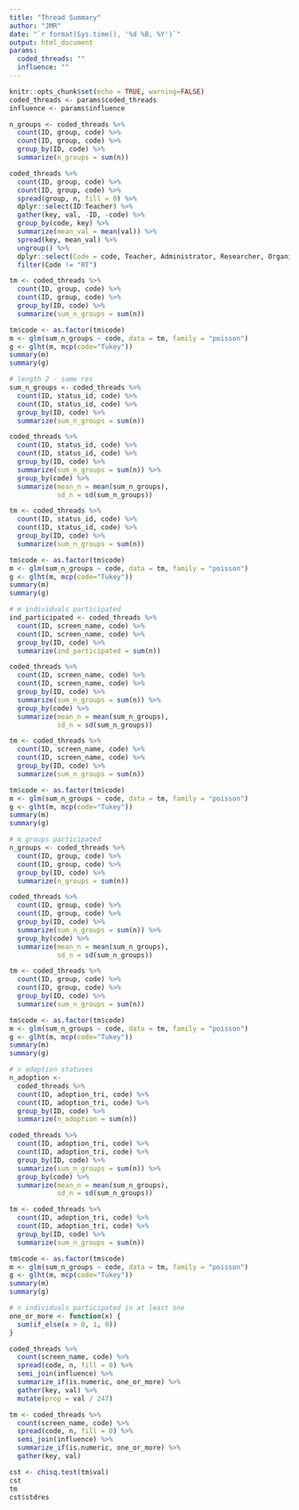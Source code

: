 ```yaml
---
title: "Thread Summary"
author: "JMR"
date: "`r format(Sys.time(), '%d %B, %Y')`"
output: html_document
params:
  coded_threads: ""
  influence: ""
---
```


```r
knitr::opts_chunk$set(echo = TRUE, warning=FALSE)
coded_threads <- params$coded_threads
influence <- params$influence
```

```r
n_groups <- coded_threads %>% 
  count(ID, group, code) %>% 
  count(ID, group, code) %>% 
  group_by(ID, code) %>% 
  summarize(n_groups = sum(n))

coded_threads %>% 
  count(ID, group, code) %>% 
  count(ID, group, code) %>% 
  spread(group, n, fill = 0) %>% 
  dplyr::select(ID:Teacher) %>% 
  gather(key, val, -ID, -code) %>% 
  group_by(code, key) %>% 
  summarize(mean_val = mean(val)) %>% 
  spread(key, mean_val) %>% 
  ungroup() %>% 
  dplyr::select(Code = code, Teacher, Administrator, Researcher, Organization, Other) %>% 
  filter(Code != "RT")

tm <- coded_threads %>% 
  count(ID, group, code) %>% 
  count(ID, group, code) %>% 
  group_by(ID, code) %>% 
  summarize(sum_n_groups = sum(n))

tm$code <- as.factor(tm$code)
m <- glm(sum_n_groups ~ code, data = tm, family = "poisson")
g <- glht(m, mcp(code="Tukey"))
summary(m)
summary(g)

# length 2 - same res
sum_n_groups <- coded_threads %>% 
  count(ID, status_id, code) %>% 
  count(ID, status_id, code) %>% 
  group_by(ID, code) %>% 
  summarize(sum_n_groups = sum(n))

coded_threads %>% 
  count(ID, status_id, code) %>% 
  count(ID, status_id, code) %>% 
  group_by(ID, code) %>% 
  summarize(sum_n_groups = sum(n)) %>% 
  group_by(code) %>% 
  summarize(mean_n = mean(sum_n_groups),
            sd_n = sd(sum_n_groups))

tm <- coded_threads %>% 
  count(ID, status_id, code) %>% 
  count(ID, status_id, code) %>% 
  group_by(ID, code) %>% 
  summarize(sum_n_groups = sum(n))

tm$code <- as.factor(tm$code)
m <- glm(sum_n_groups ~ code, data = tm, family = "poisson")
g <- glht(m, mcp(code="Tukey"))
summary(m)
summary(g)

# m individuals participated
ind_participated <- coded_threads %>% 
  count(ID, screen_name, code) %>% 
  count(ID, screen_name, code) %>% 
  group_by(ID, code) %>% 
  summarize(ind_participated = sum(n))

coded_threads %>% 
  count(ID, screen_name, code) %>% 
  count(ID, screen_name, code) %>% 
  group_by(ID, code) %>% 
  summarize(sum_n_groups = sum(n)) %>% 
  group_by(code) %>% 
  summarize(mean_n = mean(sum_n_groups),
            sd_n = sd(sum_n_groups))

tm <- coded_threads %>% 
  count(ID, screen_name, code) %>% 
  count(ID, screen_name, code) %>% 
  group_by(ID, code) %>% 
  summarize(sum_n_groups = sum(n))

tm$code <- as.factor(tm$code)
m <- glm(sum_n_groups ~ code, data = tm, family = "poisson")
g <- glht(m, mcp(code="Tukey"))
summary(m)
summary(g)

# m groups participated
n_groups <- coded_threads %>% 
  count(ID, group, code) %>% 
  count(ID, group, code) %>% 
  group_by(ID, code) %>% 
  summarize(n_groups = sum(n))

coded_threads %>% 
  count(ID, group, code) %>% 
  count(ID, group, code) %>% 
  group_by(ID, code) %>% 
  summarize(sum_n_groups = sum(n)) %>% 
  group_by(code) %>% 
  summarize(mean_n = mean(sum_n_groups),
            sd_n = sd(sum_n_groups))

tm <- coded_threads %>% 
  count(ID, group, code) %>% 
  count(ID, group, code) %>% 
  group_by(ID, code) %>% 
  summarize(sum_n_groups = sum(n))

tm$code <- as.factor(tm$code)
m <- glm(sum_n_groups ~ code, data = tm, family = "poisson")
g <- glht(m, mcp(code="Tukey"))
summary(m)
summary(g)

# n adoption statuses
n_adoption <-
  coded_threads %>% 
  count(ID, adoption_tri, code) %>% 
  count(ID, adoption_tri, code) %>% 
  group_by(ID, code) %>% 
  summarize(n_adoption = sum(n))

coded_threads %>% 
  count(ID, adoption_tri, code) %>% 
  count(ID, adoption_tri, code) %>% 
  group_by(ID, code) %>% 
  summarize(sum_n_groups = sum(n)) %>% 
  group_by(code) %>% 
  summarize(mean_n = mean(sum_n_groups),
            sd_n = sd(sum_n_groups))

tm <- coded_threads %>% 
  count(ID, adoption_tri, code) %>% 
  count(ID, adoption_tri, code) %>% 
  group_by(ID, code) %>% 
  summarize(sum_n_groups = sum(n))

tm$code <- as.factor(tm$code)
m <- glm(sum_n_groups ~ code, data = tm, family = "poisson")
g <- glht(m, mcp(code="Tukey"))
summary(m)
summary(g)

# n individuals participated in at least one
one_or_more <- function(x) {
  sum(if_else(x > 0, 1, 0))
}

coded_threads %>% 
  count(screen_name, code) %>% 
  spread(code, n, fill = 0) %>% 
  semi_join(influence) %>% 
  summarize_if(is.numeric, one_or_more) %>% 
  gather(key, val) %>% 
  mutate(prop = val / 247)

tm <- coded_threads %>% 
  count(screen_name, code) %>% 
  spread(code, n, fill = 0) %>% 
  semi_join(influence) %>% 
  summarize_if(is.numeric, one_or_more) %>% 
  gather(key, val)

cst <- chisq.test(tm$val)
cst
tm
cst$stdres
```